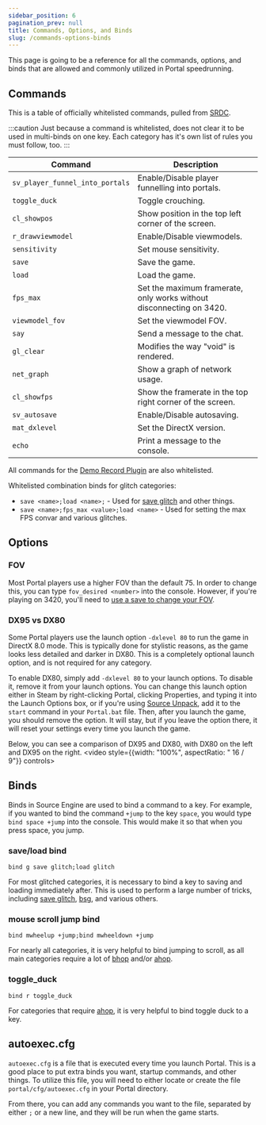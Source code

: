 ```yaml
---
sidebar_position: 6
pagination_prev: null
title: Commands, Options, and Binds
slug: /commands-options-binds
---
```


This page is going to be a reference for all the commands, options, and binds that are allowed and commonly utilized in
Portal speedrunning.

## Commands

This is a table of officially whitelisted commands, pulled from [SRDC](https://www.speedrun.com/portal/full_game?h=Out_of_Bounds-PC&rules=game&x=lvdowokp-kn0mz7ol.jq6nxjnl).

:::caution
Just because a command is whitelisted, does not clear it to be used in multi-binds on one key. Each category has it's own
list of rules you must follow, too.
:::

| Command                         | Description                                                          |
|---------------------------------|----------------------------------------------------------------------|
| `sv_player_funnel_into_portals` | Enable/Disable player funnelling into portals.                       |
| `toggle_duck`                   | Toggle crouching.                                                    |
| `cl_showpos`                    | Show position in the top left corner of the screen.                  |
| `r_drawviewmodel`               | Enable/Disable viewmodels.                                           |
| `sensitivity`                   | Set mouse sensitivity.                                               |
| `save`                          | Save the game.                                                       |
| `load`                          | Load the game.                                                       |
| `fps_max`                       | Set the maximum framerate, only works without disconnecting on 3420. |
| `viewmodel_fov`                 | Set the viewmodel FOV.                                               |
| `say`                           | Send a message to the chat.                                          |
| `gl_clear`                      | Modifies the way "void" is rendered.                                 |
| `net_graph`                     | Show a graph of network usage.                                       |
| `cl_showfps`                    | Show the framerate in the top right corner of the screen.            |
| `sv_autosave`                   | Enable/Disable autosaving.                                           |
| `mat_dxlevel`                   | Set the DirectX version.                                             |
| `echo`                          | Print a message to the console.                                      |

All commands for the [Demo Record Plugin](/resources/demo-record-plugin#usage) are also whitelisted.

Whitelisted combination binds for glitch categories:
- `save <name>;load <name>;` - Used for [save glitch](/tricks/sg) and other things.
- `save <name>;fps_max <value>;load <name>` - Used for setting the max FPS convar and various glitches.

## Options

### FOV

Most Portal players use a higher FOV than the default 75. In order to change this, you can type `fov_desired <number>` into
the console. However, if you're playing on 3420, you'll need to [use a save to change your FOV](/resources/saves#wakeup_saves).

### DX95 vs DX80
Some Portal players use the launch option `-dxlevel 80` to run the game in DirectX 8.0 mode. This is typically done
for stylistic reasons, as the game looks less detailed and darker in DX80. This is a completely optional launch option, and
is not required for any category.

To enable DX80, simply add `-dxlevel 80` to your launch options. To disable it, remove it from your launch options. You
can change this launch option either in Steam by right-clicking Portal, clicking Properties, and typing it into the
Launch Options box, or if you're using [Source Unpack](/#source-unpack), add it to the `start` command in your `Portal.bat`
file. Then, after you launch the game, you should remove the option. It will stay, but if you leave the option there, it
will reset your settings every time you launch the game.

Below, you can see a comparison of DX95 and DX80, with DX80 on the left and DX95 on the right.
<video style={{width: "100%", aspectRatio: " 16 / 9"}} controls>
    <source src="/mp4/dxlevel-compare.mp4"/>
</video>

## Binds

Binds in Source Engine are used to bind a command to a key. For example, if you wanted to bind the command `+jump` to the
key `space`, you would type `bind space +jump` into the console. This would make it so that when you press space, you jump.

### save/load bind
`bind g save glitch;load glitch`

For most glitched categories, it is necessary to bind a key to saving and loading immediately after. This is used to
perform a large number of tricks, including [save glitch](/tricks/sg), [bsg](/tricks/bsg), and
various others.

### mouse scroll jump bind
`bind mwheelup +jump;bind mwheeldown +jump`

For nearly all categories, it is very helpful to bind jumping to scroll, as all main categories require a lot
of [bhop](/tricks/movement/bhop) and/or [ahop](/tricks/movement/ahop).

### toggle_duck
`bind r toggle_duck`

For categories that require [ahop](/tricks/movement/ahop), it is very helpful to bind toggle duck to a key.

## autoexec.cfg

`autoexec.cfg` is a file that is executed every time you launch Portal. This is a good place to put extra binds you want,
startup commands, and other things. To utilize this file, you will need to either locate or create the file `portal/cfg/autoexec.cfg`
in your Portal directory.

From there, you can add any commands you want to the file, separated by either `;` or a new line, and they will be run
when the game starts.